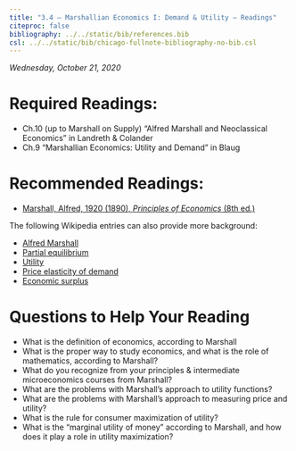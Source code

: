 ```yaml
---
title: "3.4 — Marshallian Economics I: Demand & Utility — Readings"
citeproc: false
bibliography: ../../static/bib/references.bib
csl: ../../static/bib/chicago-fullnote-bibliography-no-bib.csl
---
```


*Wednesday, October 21, 2020*

# Required Readings:

- <i class="fas fas fa-book"></i> Ch.10 (up to Marshall on Supply) "Alfred Marshall and Neoclassical Economics" in Landreth & Colander
- <i class="fas fas fa-book"></i> Ch.9 "Marshallian Economics: Utility and Demand" in Blaug

# Recommended Readings:

- [<i class="fas fas fa-book"></i> Marshall, Alfred, 1920 (1890), *Principles of Economics* (8th ed.)](https://www.econlib.org/library/Marshall/marP.html)

The following Wikipedia entries can also provide more background:

- [<i class="fab fa-wikipedia-w"></i> Alfred Marshall](https://en.wikipedia.org/wiki/Alfred_Marshall)
- [<i class="fab fa-wikipedia-w"></i> Partial equilibrium](https://en.wikipedia.org/wiki/Partial_equilibrium)
- [<i class="fab fa-wikipedia-w"></i> Utility](https://en.wikipedia.org/wiki/Utility)
- [<i class="fab fa-wikipedia-w"></i> Price elasticity of demand](https://en.wikipedia.org/wiki/Price_elasticity_of_demand)
- [<i class="fab fa-wikipedia-w"></i> Economic surplus](https://en.wikipedia.org/wiki/Economic_surplus)

# Questions to Help Your Reading

- What is the definition of economics, according to Marshall
- What is the proper way to study economics, and what is the role of mathematics, according to Marshall?
- What do you recognize from your principles & intermediate microeconomics courses from Marshall?
- What are the problems with Marshall’s approach to utility functions?
- What are the problems with Marshall’s approach to measuring price and utility?
- What is the rule for consumer maximization of utility?
- What is the “marginal utility of money” according to Marshall, and how does it play a role in utility maximization?
